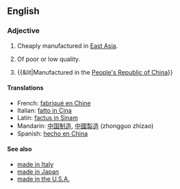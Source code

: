 {{wikipedia}}
==English==

===Adjective===
{{en-adj|pos=[[made]] [[in]] [[China]]|-}}

# {{idiomatic}} Cheaply manufactured in [[East Asia]].
# {{idiomatic}} Of poor or low quality.
# {{&lit|Manufactured in the [[People's Republic of China]]}}

====Translations====
*French: [[fabriqué en Chine]]
*Italian: [[fatto in Cina]]
*Latin: [[factus in Sinam]]
*Mandarin: [[中国制造]], [[中國製造]] (zhongguo zhizao)
*Spanish: [[hecho en China]]

====See also====
* [[made in Italy]]
* [[made in Japan]]
* [[made in the U.S.A.]]